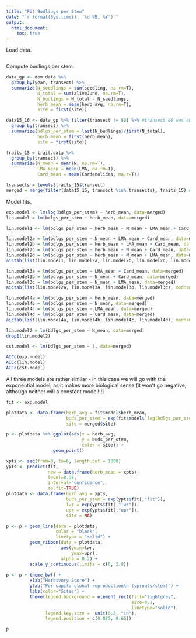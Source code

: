 ```yaml
---
title: "Fit Budlings per Stem"
date: "`r format(Sys.time(), '%d %B, %Y')`"
output: 
  html_document:
    toc: true
---
```


Load data.
```r

```

Compute budlings per stem.
```r
data_gp <- dem.data %>% 
  group_by(year, transect) %>% 
  summarize(N_seedlings = sum(seedling, na.rm=T), 
            N_total = sum(aliveJune, na.rm=T), 
            N_budlings = N_total - N_seedlings,
            herb_mean = mean(herb_avg, na.rm=T),
            site = first(site))

data15_16 <- data_gp %>% filter(transect != 80) %>% #transect 80 was abandoned after 2015 so was not included
  group_by(transect) %>% 
  summarize(bdlgs_per_stem = last(N_budlings)/first(N_total),
            herb_mean = first(herb_mean),
            site = first(site))

traits_15 = trait.data %>%
  group_by(transect) %>%
  summarize(N_mean = mean(N, na.rm=T),
            LMA_mean = mean(LMA, na.rm=T),
            Card_mean = mean(Cardenolides, na.r=T))

transects = levels(traits_15$transect)
merged = merge(filter(data15_16, transect %in% transects), traits_15) #already averaged over transects -> only one year transition
```

Model fits.
```r
exp.model <- lm(log(bdlgs_per_stem) ~ herb_mean, data=merged)
lin.model = lm(bdlgs_per_stem ~ herb_mean, data=merged)

lin.model1 <- lm(bdlgs_per_stem ~ herb_mean + N_mean + LMA_mean + Card_mean, data=merged)

lin.model2a = lm(bdlgs_per_stem ~ N_mean + LMA_mean + Card_mean, data=merged)
lin.model2b = lm(bdlgs_per_stem ~ herb_mean + LMA_mean + Card_mean, data=merged)
lin.model2c = lm(bdlgs_per_stem ~ herb_mean + N_mean + Card_mean, data=merged)
lin.model2d = lm(bdlgs_per_stem ~ herb_mean + N_mean + LMA_mean, data=merged)
aictab(list(lin.model1, lin.model2a, lin.model2b, lin.model2c, lin.model2d), modnames = c('1','2a','2b','2c','2d'), second.order=T)

lin.model3a = lm(bdlgs_per_stem ~ LMA_mean + Card_mean, data=merged)
lin.model3b = lm(bdlgs_per_stem ~ N_mean + Card_mean, data=merged)
lin.model3c = lm(bdlgs_per_stem ~ N_mean + LMA_mean, data=merged)
aictab(list(lin.model2a, lin.model3a, lin.model3b, lin.model3c), modnames = c('2a','3a','3b','3c'), second.order=T)

lin.model4a = lm(bdlgs_per_stem ~ herb_mean, data=merged)
lin.model4b = lm(bdlgs_per_stem ~ N_mean, data=merged)
lin.model4c = lm(bdlgs_per_stem ~ LMA_mean, data=merged)
lin.model4d = lm(bdlgs_per_stem ~ Card_mean, data=merged)
aictab(list(lin.model4a, lin.model4b, lin.model4c, lin.model4d), modnames = c('4a','4b','4c','4d'), second.order=T)

lin.model2 = lm(bdlgs_per_stem ~ N_mean, data=merged)
drop1(lin.model2)

cst.model <- lm(bdlgs_per_stem ~ 1, data=merged)

AICc(exp.model)
AICc(lin.model)
AICc(cst.model)
```

All three models are rather similar - in this case we will go with the exponential model, as it makes more biological sense (it won't go negative, although neither will a constant model!!!)
```r
fit <- exp.model 

plotdata <- data.frame(herb_avg = fit$model$herb_mean, 
                       buds_per_stem = exp(fit$model$`log(bdlgs_per_stem)`),
                       site = merged$site)

p <- plotdata %>% ggplot(aes(x = herb_avg, 
                             y = buds_per_stem,
                             color = site)) + 
                  geom_point()

xpts <- seq(from=0, to=6, length.out = 1000)
ypts <- predict(fit, 
                new = data.frame(herb_mean = xpts), 
                level=0.95,
                interval="confidence",
                se.fit=TRUE)
plotdata <- data.frame(herb_avg = xpts, 
                       buds_per_stem = exp(ypts$fit[,"fit"]),
                       lwr = exp(ypts$fit[,"lwr"]),
                       upr = exp(ypts$fit[,"upr"]),
                       site = NA)

p <- p + geom_line(data = plotdata, 
                   color = "black", 
                   linetype = "solid") +
         geom_ribbon(data = plotdata, 
                     aes(ymin=lwr, 
                         ymax=upr), 
                     alpha = 0.2) + 
         scale_y_continuous(limits = c(0, 2.8))
         
p <- p + theme_bw() +
         xlab("Herbivory Score") +
         ylab("Per capita clonal reproduction\n (sprouts/stem)") +
         labs(color="Sites") + 
         theme(legend.background = element_rect(fill="lightgrey",
                                                size=0.1,
                                                linetype="solid"),
               legend.key.size =  unit(0.2, "in"),
               legend.position = c(0.875, 0.65))

p
```
